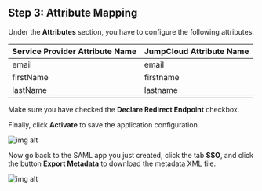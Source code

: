 ## Step 3: Attribute Mapping

Under the **Attributes** section, you have to configure the following attributes:

| Service Provider Attribute Name | JumpCloud Attribute Name |
| ------------------------------- | ------------------------ |
| email                           | email                    |
| firstName                       | firstname                |
| lastName                        | lastname                 |

Make sure you have checked the **Declare Redirect Endpoint** checkbox.

Finally, click **Activate** to save the application configuration.

![img alt](https://boxyhq.com/assets/images/4-758e945c0bec0dc800b2ddae84af9a13.png)

Now go back to the SAML app you just created, click the tab **SSO**, and click the button **Export Metadata** to download the metadata XML file.

![img alt](https://boxyhq.com/assets/images/5-c57a6a9a633a996cb4f15c652ab4b5dd.png)

<Footer />
